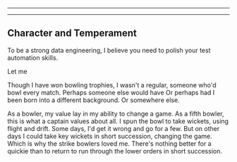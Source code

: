 



---


---

## Character and Temperament

To be a strong data engineering, I believe you need to polish your test automation skills.


Let me

Though I have won bowling trophies, I wasn't a regular, someone who'd bowl every match.
Perhaps someone else would have
Or perhaps had I been born into a different background. Or somewhere else.

As a bowler, my value lay in my ability to change a game. As a fifth bowler, this is what a captain values about all.
I spun the bowl to take wickets, using flight and drift. Some days, I'd get it wrong and go for a few. But
on other days I could take key wickets in short succession, changing the game. Which is why the strike bowlers
loved me. There's nothing better for a quickie than to return to run through the lower orders in short succession.

